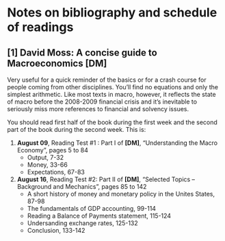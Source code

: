 Notes on bibliography and schedule of readings
========================================================

[1] David Moss: A concise guide to Macroeconomics **[DM]**
------------

Very useful for a quick reminder of the basics or for a crash course for people coming from other disciplines. You'll find no equations and only the simplest arithmetic. Like most texts in macro, however, it reflects the state of macro before the 2008-2009 financial crisis and it's inevitable to seriously miss more references to financial and solvency issues.

You should read first half of the book during the first week and the second part of the book during the second week. This is:

 1. **August 09**, Reading Test #1 : Part I of **[DM]**, "Understanding the Macro Economy", pages 5 to 84
     + Output, 7-32
     + Money, 33-66
     + Expectations, 67-83
 
 2. **August 16**, Reading Test #2: Part II of **[DM]**, "Selected Topics -- Background and Mechanics", pages 85 to 142
     + A short history of money and monetary policy in the Unites States, 87-98
     + The fundamentals of GDP accounting, 99-114
     + Reading a Balance of Payments statement, 115-124
     + Undersanding exchange rates, 125-132
     + Conclusion, 133-142


 


